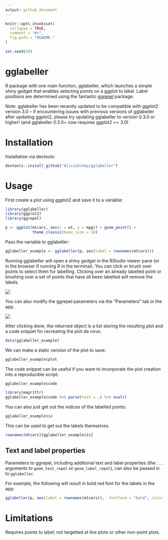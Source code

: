 ```yaml
---
output: github_document
---
```


<!-- README.md is generated from README.Rmd. Please edit that file -->

```r
knitr::opts_chunk$set(
  collapse = TRUE,
  comment = "#>",
  fig.path = "README-"
)

set.seed(20)
```

# gglabeller

R package with one main function, gglabeller, which launches a simple shiny gadget that enables selecting points on a ggplot to label. Label positions are determined using the fantastic [ggrepel](www.github.com/slowkow/ggrepel) package.

Note: gglabeller has been recently updated to be compatible with ggplot2 version 3.0 -- if encountering issues with previous versions of gglabeller after updating ggplot2, please try updating gglabeller to version 0.3.0 or higher! (and gglabeller  0.3.0+ now requires ggplot2 >= 3.0)

# Installation

Installation via devtools:

```r
devtools::install_github("AliciaSchep/gglabeller") 
```

# Usage

First create a plot using ggplot2 and save it to a variable:

```r
library(gglabeller)
library(ggplot2)
library(ggrepel)

p <- ggplot(mtcars, aes(x = wt, y = mpg)) + geom_point() + 
            theme_classic(base_size = 18)
```

Pass the variable to gglabeller:

```r
gglabeller_example <- gglabeller(p, aes(label = rownames(mtcars)))
```

Running gglabeller will open a shiny gadget in the RStudio viewer pane (or in the browser if running R in the terminal). You can click or brush over points to select them for labelling. Clicking over an already labelled point or brushing over a set of points that have all been labelled will remove the labels.

![](gglabeller_demo1.gif)

You can also modify the ggrepel parameters via the "Parameters" tab in the app.  

![](gglabeller_demo2.gif)

After clicking done, the returned object is a list storing the resulting plot and a code snippet for recreating the plot de novo.

```r
data(gglabeller_example)
```

We can make a static version of the plot to save:

```r
gglabeller_example$plot
```

The code snippet can be useful if you want to incorporate the plot creation into a reproducible script:

```r
gglabeller_example$code
```

```r
library(magrittr)
gglabeller_example$code %>% parse(text = .) %>% eval()
```

You can also just get out the indices of the labelled points:


```r
gglabeller_example$ix
```

This can be used to get out the labels themselves.

```r
rownames(mtcars)[gglabeller_example$ix]
```

## Text and label properties

Parameters to ggrepel, including additional text and label properties (the `...` arguments to `geom_text_repel` or `geom_label_repel`), can also be passed in to `gglabeller`.

For example, the following will result in bold red font for the labels in the app:

```r
gglabeller(p, aes(label = rownames(mtcars)),  fontface = "bold", color = "red")
```

# Limitations

Requires points to label; not targetted at line plots or other non-point plots.

